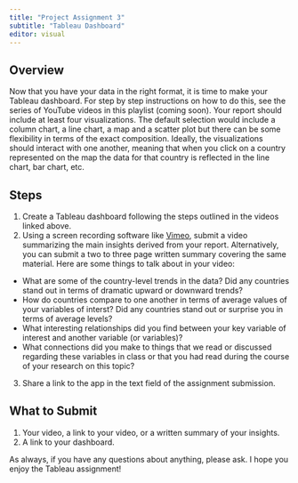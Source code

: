 ```yaml
---
title: "Project Assignment 3"
subtitle: "Tableau Dashboard"
editor: visual
---
```


## Overview

Now that you have your data in the right format, it is time to make your
Tableau dashboard. For step by step instructions on how to do this, see
the series of YouTube videos in this playlist (coming soon). Your report
should include at least four visualizations. The default selection would
include a column chart, a line chart, a map and a scatter plot but there
can be some flexibility in terms of the exact composition. Ideally, the
visualizations should interact with one another, meaning that when you
click on a country represented on the map the data for that country is
reflected in the line chart, bar chart, etc.

## Steps

1.  Create a Tableau dashboard following the steps outlined in the
    videos linked above.
2.  Using a screen recording software like
    [Vimeo](https://vimeo.com/features/screen-recorder), submit a video
    summarizing the main insights derived from your report.
    Alternatively, you can submit a two to three page written summary
    covering the same material. Here are some things to talk about in
    your video:

-   What are some of the country-level trends in the data? Did any
    countries stand out in terms of dramatic upward or downward trends?
-   How do countries compare to one another in terms of average values
    of your variables of interst? Did any countries stand out or
    surprise you in terms of average levels?
-   What interesting relationships did you find between your key
    variable of interest and another variable (or variables)?
-   What connections did you make to things that we read or discussed
    regarding these variables in class or that you had read during the
    course of your research on this topic?

3.  Share a link to the app in the text field of the assignment
    submission.

## What to Submit

1.  Your video, a link to your video, or a written summary of your
    insights.
2.  A link to your dashboard.

As always, if you have any questions about anything, please ask. I hope
you enjoy the Tableau assignment!
